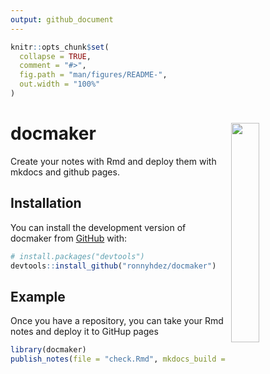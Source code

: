 ```yaml
---
output: github_document
---
```


<!-- README.md is generated from README.Rmd. Please edit that file -->

```r
knitr::opts_chunk$set(
  collapse = TRUE,
  comment = "#>",
  fig.path = "man/figures/README-",
  out.width = "100%"
)
```

# docmaker <a href="url"><img src="man/figures/bibliotekarien.png" align="right" width="30%"></a>

<!-- badges: start -->
<!-- badges: end -->

Create your notes with Rmd and deploy them with mkdocs and github pages.

## Installation

You can install the development version of docmaker from [GitHub](https://github.com/) with:

``` r
# install.packages("devtools")
devtools::install_github("ronnyhdez/docmaker")
```

## Example

Once you have a repository, you can take your Rmd notes and deploy it to
GitHup pages

```r
library(docmaker)
publish_notes(file = "check.Rmd", mkdocs_build = TRUE, mkdocs_deploy = TRUE)
```

